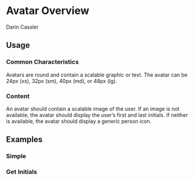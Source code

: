 
<Meta
  title="Elements/Avatar/Overview"
  component={Avatar}
/>


# Avatar Overview

<Canvas>
  <Story name='Demo'>
    <div className='flex items-center gap-4'>
      <Avatar name='Darin Cassler' src='https://avatars2.githubusercontent.com/u/12098?s=460&v=4' />
      <span className='prism-heading-4'>Darin Cassler</span>
    </div>
  </Story>
</Canvas>

## Usage

### Common Characteristics

Avatars are round and contain a scalable graphic or text. The avatar can be 24px (xs), 32px (sm), 40px (md), or 48px (lg).

### Content

An avatar should contain a scalable image of the user. If an image is not available, the avatar should display the user’s first and last initials. If neither is available, the avatar should display a generic person icon.

## Examples

### Simple

<Canvas>
  <Story name='Simple'>
    <Basic src='//www.fillmurray.com/128/128' />
  </Story>
</Canvas>

### Get Initials

<Canvas>
  <Story name='Get Initials'>
    <Avatar name='Darin Singer Cassler' />
  </Story>
</Canvas>

